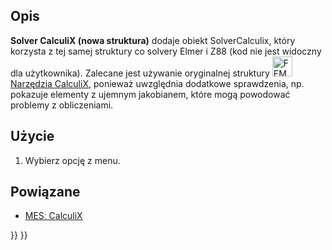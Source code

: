 <languages/>

{{VeryImportantMessage|Przestarzałe ''({{VersionPlus/pl|1.0}})''.}}

{{Docnav
|
|
|[[FEM_Workbench/pl|środowisko pracy MES]]
|
|
|IconC=Workbench_FEM.svg
}}

{{GuiCommand/pl
|Name=FEM SolverCalculiX
|Name/pl=MES: Solver CalculiX
|MenuLocation=Rozwiąż→ Solver CalculiX (nowa struktura)
|Workbenches=[[FEM_Workbench/pl|MES]]
|Shortcut={{KEY|S}} {{KEY|C}}
}}

<span id="Description"></span>
==Opis==

<div class="mw-translate-fuzzy">
'''Solver CalculiX (nowa struktura)''' dodaje obiekt SolverCalculix, który korzysta z tej samej struktury co solvery Elmer i Z88 (kod nie jest widoczny dla użytkownika). Zalecane jest używanie oryginalnej struktury [[Image:FEM_SolverCalculixCxxtools.svg|32px]] [[FEM_SolverCalculixCxxtools/pl|Narzędzia CalculiX]], ponieważ uwzględnia dodatkowe sprawdzenia, np. pokazuje elementy z ujemnym jakobianem, które mogą powodować problemy z obliczeniami.
</div>

<span id="Usage"></span>
==Użycie==

# Wybierz opcję {{MenuCommand|Solve → [[Image:FEM_SolverCalculiX.svg|16px]] Solver CalculiX (nowa struktura)}} z menu.

<span id="Related"></span>
==Powiązane==

* [[FEM_CalculiX/pl|MESː CalculiX]]


{{Docnav/pl
|
|
|[[FEM_Workbench/pl|środowisko pracy MES]]
|
|
|IconC=Workbench_FEM.svg
}}

{{FEM Tools navi{{#translation:}}}}
{{Userdocnavi{{#translation:}}}}